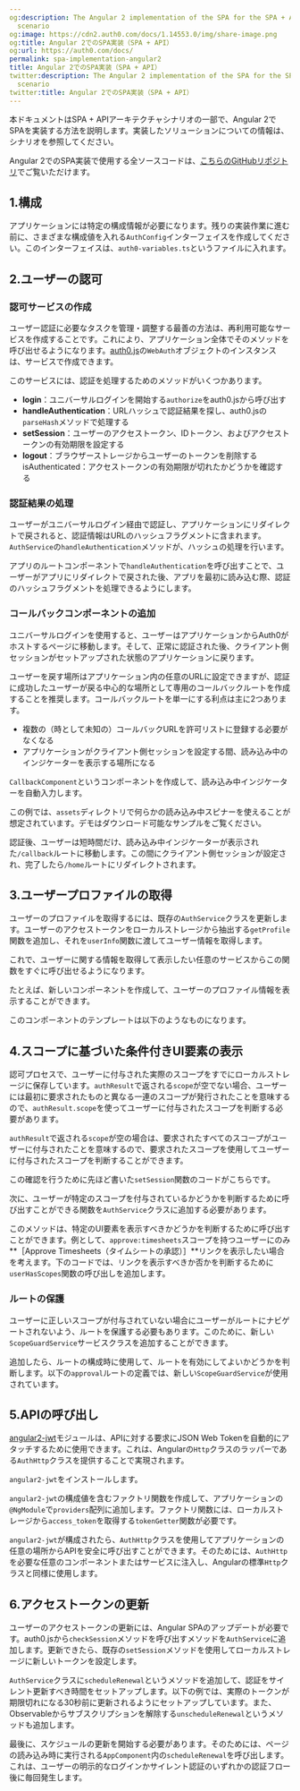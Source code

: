 ```yaml
---
og:description: The Angular 2 implementation of the SPA for the SPA + API architecture
  scenario
og:image: https://cdn2.auth0.com/docs/1.14553.0/img/share-image.png
og:title: Angular 2でのSPA実装（SPA + API）
og:url: https://auth0.com/docs/
permalink: spa-implementation-angular2
title: Angular 2でのSPA実装（SPA + API）
twitter:description: The Angular 2 implementation of the SPA for the SPA + API architecture
  scenario
twitter:title: Angular 2でのSPA実装（SPA + API）
---
```


本ドキュメントはSPA + APIアーキテクチャシナリオの一部で、Angular 2でSPAを実装する方法を説明します。実装したソリューションについての情報は、シナリオを参照してください。

Angular 2でのSPA実装で使用する全ソースコードは、[こちらのGitHubリポジトリ](https://github.com/auth0-samples/auth0-pnp-exampleco-timesheets/tree/master/timesheets-spa/angular)でご覧いただけます。

## 1.構成

アプリケーションには特定の構成情報が必要になります。残りの実装作業に進む前に、さまざまな構成値を入れる`AuthConfig`インターフェイスを作成してください。このインターフェイスは、`auth0-variables.ts`というファイルに入れます。



## 2.ユーザーの認可

### 認可サービスの作成

ユーザー認証に必要なタスクを管理・調整する最善の方法は、再利用可能なサービスを作成することです。これにより、アプリケーション全体でそのメソッドを呼び出せるようになります。[auth0.js](https://auth0.com/docs/libraries/auth0js)の`WebAuth`オブジェクトのインスタンスは、サービスで作成できます。



このサービスには、認証を処理するためのメソッドがいくつかあります。

* **login**：ユニバーサルログインを開始する`authorize`をauth0.jsから呼び出す
* **handleAuthentication**：URLハッシュで認証結果を探し、auth0.jsの`parseHash`メソッドで処理する
* **setSession**：ユーザーのアクセストークン、IDトークン、およびアクセストークンの有効期限を設定する
* **logout**：ブラウザーストレージからユーザーのトークンを削除する
isAuthenticated：アクセストークンの有効期限が切れたかどうかを確認する

### 認証結果の処理

ユーザーがユニバーサルログイン経由で認証し、アプリケーションにリダイレクトで戻されると、認証情報はURLのハッシュフラグメントに含まれます。`AuthService`の`handleAuthentication`メソッドが、ハッシュの処理を行います。

アプリのルートコンポーネントで`handleAuthentication`を呼び出すことで、ユーザーがアプリにリダイレクトで戻された後、アプリを最初に読み込む際、認証のハッシュフラグメントを処理できるようにします。



### コールバックコンポーネントの追加

ユニバーサルログインを使用すると、ユーザーはアプリケーションからAuth0がホストするページに移動します。そして、正常に認証された後、クライアント側セッションがセットアップされた状態のアプリケーションに戻ります。

ユーザーを戻す場所はアプリケーション内の任意のURLに設定できますが、認証に成功したユーザーが戻る中心的な場所として専用のコールバックルートを作成することを推奨します。コールバックルートを単一にする利点は主に2つあります。

* 複数の（時として未知の）コールバックURLを許可リストに登録する必要がなくなる
* アプリケーションがクライアント側セッションを設定する間、読み込み中のインジケーターを表示する場所になる

`CallbackComponent`というコンポーネントを作成して、読み込み中インジケーターを自動入力します。



この例では、`assets`ディレクトリで何らかの読み込み中スピナーを使えることが想定されています。デモはダウンロード可能なサンプルをご覧ください。

認証後、ユーザーは短時間だけ、読み込み中インジケーターが表示された`/callback`ルートに移動します。この間にクライアント側セッションが設定され、完了したら`/home`ルートにリダイレクトされます。

## 3.ユーザープロファイルの取得



ユーザーのプロファイルを取得するには、既存の`AuthService`クラスを更新します。ユーザーのアクセストークンをローカルストレージから抽出する`getProfile`関数を追加し、それを`userInfo`関数に渡してユーザー情報を取得します。



これで、ユーザーに関する情報を取得して表示したい任意のサービスからこの関数をすぐに呼び出せるようになります。

たとえば、新しいコンポーネントを作成して、ユーザーのプロファイル情報を表示することができます。



このコンポーネントのテンプレートは以下のようなものになります。



## 4.スコープに基づいた条件付きUI要素の表示

認可プロセスで、ユーザーに付与された実際のスコープをすでにローカルストレージに保存しています。`authResult`で返される`scope`が空でない場合、ユーザーには最初に要求されたものと異なる一連のスコープが発行されたことを意味するので、`authResult.scope`を使ってユーザーに付与されたスコープを判断する必要があります。

`authResult`で返される`scope`が空の場合は、要求されたすべてのスコープがユーザーに付与されたことを意味するので、要求されたスコープを使用してユーザーに付与されたスコープを判断することができます。

この確認を行うために先ほど書いた`setSession`関数のコードがこちらです。



次に、ユーザーが特定のスコープを付与されているかどうかを判断するために呼び出すことができる関数を`AuthService`クラスに追加する必要があります。



このメソッドは、特定のUI要素を表示すべきかどうかを判断するために呼び出すことができます。例として、`approve:timesheets`スコープを持つユーザーにのみ**［Approve Timesheets（タイムシートの承認）］**リンクを表示したい場合を考えます。下のコードでは、リンクを表示すべきか否かを判断するために`userHasScopes`関数の呼び出しを追加します。



### ルートの保護

ユーザーに正しいスコープが付与されていない場合にユーザーがルートにナビゲートされないよう、ルートを保護する必要もあります。このために、新しい`ScopeGuardService`サービスクラスを追加することができます。



追加したら、ルートの構成時に使用して、ルートを有効にしてよいかどうかを判断します。以下の`approval`ルートの定義では、新しい`ScopeGuardService`が使用されています。



## 5.APIの呼び出し

[angular2-jwt](https://github.com/auth0/angular2-jwt)モジュールは、APIに対する要求にJSON Web Tokenを自動的にアタッチするために使用できます。これは、Angularの`Http`クラスのラッパーである`AuthHttp`クラスを提供することで実現されます。

`angular2-jwt`をインストールします。



`angular2-jwt`の構成値を含むファクトリ関数を作成して、アプリケーションの`@NgModule`で`providers`配列に追加します。ファクトリ関数には、ローカルストレージから`access_token`を取得する`tokenGetter`関数が必要です。



`angular2-jwt`が構成されたら、`AuthHttp`クラスを使用してアプリケーションの任意の場所からAPIを安全に呼び出すことができます。そのためには、`AuthHttp`を必要な任意のコンポーネントまたはサービスに注入し、Angularの標準`Http`クラスと同様に使用します。



## 6.アクセストークンの更新

ユーザーのアクセストークンの更新には、Angular SPAのアップデートが必要です。auth0.jsから`checkSession`メソッドを呼び出すメソッドを`AuthService`に追加します。更新できたら、既存の`setSession`メソッドを使用してローカルストレージに新しいトークンを設定します。



`AuthService`クラスに`scheduleRenewal`というメソッドを追加して、認証をサイレント更新すべき時間をセットアップします。以下の例では、実際のトークンが期限切れになる30秒前に更新されるようにセットアップしています。また、Observableからサブスクリプションを解除する`unscheduleRenewal`というメソッドも追加します。



最後に、スケジュールの更新を開始する必要があります。そのためには、ページの読み込み時に実行される`AppComponent`内の`scheduleRenewal`を呼び出します。これは、ユーザーの明示的なログインかサイレント認証のいずれかの認証フロー後に毎回発生します。